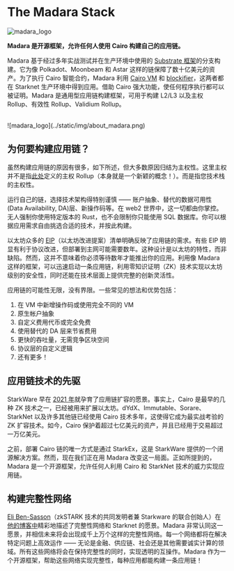 # The Madara Stack

![madara_logo](../static/img/madara_logomark_red.png)

**Madara 是开源框架，允许任何人使用 Cairo 构建自己的应用链。**

Madara 基于经过多年实战测试并在生产环境中使用的 [Substrate 框架](https://substrate.io/)的分支构建。它为像 Polkadot、Moonbeam 和 Astar 这样的链保障了数十亿美元的资产。为了执行 Cairo 智能合约，Madara 利用 [Cairo VM](https://github.com/lambdaclass/cairo-rs) 和 [blockifier](https://github.com/starkware-libs/blockifier)，这两者都在 Starknet 生产环境中得到应用。借助 Cairo 强大功能，使任何程序执行都可以被证明。Madara 是通用型应用链构建框架，可用于构建 L2/L3 以及主权 Rollup、有效性 Rollup、Validium Rollup。

<br />
![madara_logo](../static/img/about_madara.png)
<br />

## 为何要构建应用链？

虽然构建应用链的原因有很多，如下所述，但大多数原因归结为主权性。这里主权并不是指[此处](https://celestia.org/learn/sovereign-rollups/an-introduction/)定义的主权 Rollup（本身就是一个新颖的概念！）。而是指您技术栈的主权性。

运行自己的链，选择技术架构得特别谨慎 —— 账户抽象、替代的数据可用性(Data Availability, DA)层、新操作码等。在 web2 世界中，这一切都由你掌控。无人强制你使用特定版本的 Rust，也不会限制你只能使用 SQL 数据库。你可以根据应用需求自由挑选合适的技术，并按此构建。

以太坊众多的 [EIP](https://eips.ethereum.org/all)（以太坊改进提案）清单明确反映了应用链的需求。有些 EIP 明显有利于协议改进，但部署到主网可能需要数年。这种设计是以太坊的特性，而非缺陷。然而，这并不意味着你必须等待数年才能推出你的应用。利用像 Madara 这样的框架，可以迅速启动一条应用链，利用零知识证明（ZK）技术实现以太坊级别的安全性，同时还能在技术层面上提供完整的创新灵活性。

应用链的可能性无限，没有界限。一些常见的想法和优势包括：

1. 在 VM 中新增操作码或使用完全不同的 VM
2. 原生帐户抽象
3. 自定义费用代币或完全免费
4. 使用替代的 DA 层来节省费用
5. 更快的吞吐量，无需竞争区块空间
6. 协议层的自定义逻辑
7. 还有更多！

## 应用链技术的先驱

StarkWare 早在 [2021 年](https://medium.com/starkware/fractal-scaling-from-l2-to-l3-7fe238ecfb4f)就孕育了应用链扩容的愿景。事实上，Cairo 是最早的几种 ZK 技术之一，已经被用来扩展以太坊。dYdX、Immutable、Sorare、StarkNet 以及许多其他链已经使用 Cairo 技术多年，这使得它成为最实战考验的 ZK 扩容技术。如今，Cairo 保护着超过七亿美元的资产，并且已经用于交易超过一万亿美元。

之前，部署 Cairo 链的唯一方式是通过 StarkEx，这是 StarkWare 提供的一个闭源解决方案。然而，现在我们正在用 Madara 改变这一局面。正如所提到的，Madara 是一个开源框架，允许任何人利用 Cairo 和 StarkNet 技术的威力实现应用链。

## 构建完整性网络

[Eli Ben-Sasson](https://twitter.com/EliBenSasson)（zkSTARK 技术的共同发明者兼 Starkware 的联合创始人）在[他的博客中](https://hackmd.io/@Elibensasson/ryMelVulp)精彩地描述了完整性网络和 Starknet 的愿景。Madara 非常认同这一愿景，并相信未来将会出现成千上万个这样的完整性网络。每一个网络都将在解决特定问题上高效运作 —— 无论是金融、供应链、社会还是其他需要诚实计算的领域。所有这些网络将会在保持完整性的同时，实现透明的互操作。Madara 作为一个开源框架，帮助这些网络实现完整性，每种应用都能构建一条应用链！
